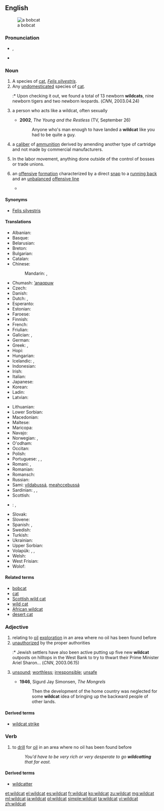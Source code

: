 ==English==
{{wikipedia}}
[[Image:Bobcatonwires.jpg|thumb|a bobcat]]

===Pronunciation===
* {{IPA|/ˈwaɪldˌkæt/}}, {{X-SAMPA|/"waIld%k{t/}}
* {{audio|en-us-wildcat.ogg|Audio (US)}}

===Noun===
{{en-noun|head=[[wild]][[cat]]}}

# A species of [[cat]], ''[[Felis silvestris]]''.
# Any [[undomesticated]] species of [[cat]].
#:* Upon checking it out, we found a total of 13 newborn '''wildcats''', nine newborn tigers and two newborn leopards. (''CNN'', 2003.04.24)
# {{figuratively}} a person who acts like a wildcat, often sexually
#* '''2002''', ''The Young and the Restless'' (TV, September 26)
#*: Anyone who's man enough to have landed a '''wildcat''' like you had to be quite a guy.
# {{context|firearms}} a [[caliber]] of [[ammunition]] derived by amending another type of cartridge and not made by commercial manufacturers.
# In the labor movement, anything done outside of the control of bosses or trade unions.
# {{American football}} an [[offense|offensive]] [[formation]] characterized by a direct [[snap]] to a [[running back]] and an [[unbalanced]] [[offensive line]]
#* {{projectlink|pedia|Wildcat formation}}

====Synonyms====
* [[Felis silvestris]]

====Translations====
{{ttbc-top|bobcat}}<!-- ??? -->
* Albanian: {{t|sq|macja e egër}}
* Basque: {{t|eu|basakatu}}
* Belarusian: {{t|be|кошка лясная|sc=Cyrl}}
* Breton: {{t|br|kazh gouez}}
* Bulgarian: {{t|bg|дива котка|tr=[[diva kotka]]|sc=Cyrl}}
* Catalan: {{t|ca|gat salvatge}}
* Chinese:
*: Mandarin: {{t|cmn|野貓|sc=Hani}}, {{t|cmn|野猫|tr=yěmāo|sc=Hani}}
* Chumash: [[ʼanaqpuw]]
* Czech: {{t|cs|kočka divoká}}
* Danish: {{t-|da|vildkat}}
* Dutch: {{t|nl|wilde kat|f}}, {{t|nl|wilde staking}}
* Esperanto: {{t-|eo|sovaĝa kato}}
* Estonian: {{t|et|metskass}}
* Faroese: {{t-|fo|villkøttur}}
* Finnish: {{t-|fi|villikissa}}
* French: {{t+|fr|chat sauvage|m}}
* Friulian: {{t|fur|gjat salvadi}}
* Galician: {{t|gl|gato bravo}}, {{t|gl|gato montés}}
* German: {{t+|de|Wildkatze|f}}
* Greek: {{t+|el|αγριόγατα|f|tr=agriógata|sc=Grek}}, {{t+|el|αίλουρος|m|tr=aílouros|sc=Grek}}
* Hopi: {{tø|hop|toho}}
* Hungarian: {{t+|hu|vadmacska}}
* Icelandic: {{t+|is|villiköttur}}, {{t-|is|skógarköttur}}
* Indonesian: {{t-|id|kucing liar}}
* Irish: {{t|ga|cat fiáin eorpach}}
* Italian: {{t-|it|gatto selvatico|m}}
* Japanese: {{t-|ja|山猫}}
* Korean: {{t+|ko|살쾡이|sc=Hang}}
* Ladin: {{t|lld|giat salvare}}
* Latvian: {{t|lv|karstgalvis?}}
{{trans-mid}}
* Lithuanian: {{t|lt|miškinė katė}}
* Lower Sorbian: {{t|dsb|źiwa kocka}}
* Macedonian: {{t|mk|дива мачка|tr=[[diva mačka]]|sc=Cyrl}}
* Maltese: {{t|mt|qattus salvaġġ}}
* Maricopa: {{tø|mrc|mipukwimisish}}
* Navajo: {{tø|nv|náshdóí}}
* Norwegian: {{t-|no|villkatt}}, {{t-|no|skogkatt}}
* O'odham: {{tø|ood|mawith}}
* Occitan: {{t|oc|cat salvatge}}
* Polish: {{t+|pl|żbik}}
* Portuguese: {{t|pt|gato-bravo|m}}, {{t|pt|gato-selvagem|m}}, {{t|pt|gato-montês|m}}
* Romani: {{t|rom|divlio-murtano|m}}, {{t|rom|divlio-mutsa|f}}
* Romanian: {{t+|ro|pisică sălbatică}}
* Romansch: {{t|rm|giat selvadi}}
* Russian: {{t|ru|кошка лесная|tr=koška lesnaja|sc=Cyrl}}
* Sami: [[vildabussá]], [[meahccebussá]]
* Sardinian: {{t|sc|gattu areste}}, {{t|sc|gattu aresti}}, {{t|sc|battu areste}}
* Scottish: {{t|gd|cat fiadhaich}}
* {{ttbc|sh}}: {{t|sh|дивља мачка|sc=Cyrl}}, {{t|sh|divlja mačka}}
* Slovak: {{t|sk|mačka divá}}
* Slovene: {{t+|sl|divja mačka}}
* Spanish: {{t|es|gato montés|m}}, {{t|es|gato silvestre|m}}
* Swedish: {{t-|sv|vildkatt|c}}
* Turkish: {{t+|tr|yaban kedisi}}
* Ukrainian: {{t|uk|кіт лісовий|tr=[[kit lisovij]]|sc=Cyrl}}
* Upper Sorbian: {{t|hsb|dźiwja kóčka}}
* Volapük: {{qualifier|male or female}} {{t-|vo|natädakat}}, {{qualifier|male}} {{t-|vo|natädahikat}}, {{qualifier|female}} {{t-|vo|natädajikat}}
* Welsh: {{t|cy|cath wyllt}}
* West Frisian: {{t|fy|wylde kat}}
* Wolof: {{t+|wo|siiru|alt=siiru si}}
{{trans-bottom}}

====Related terms====
* [[bobcat]]
* [[cat]]
* [[Scottish wild cat]]
* [[wild cat]]
* [[African wildcat]]
* [[desert cat]]

===Adjective===
{{en-adj|-}}

# relating to [[oil]] [[exploration]] in an area where no oil has been found before
# [[unauthorized]] by the proper authorities
#:* Jewish settlers have also been active putting up five new '''wildcat''' outposts on hilltops in the West Bank to try to thwart their Prime Minister Ariel Sharon... (''CNN'', 2003.06.15)
# {{dated}} [[unsound]]; [[worthless]]; [[irresponsible]]; [[unsafe]] <!--Webster 1913: "said to have been originally applied to the notes of an insolvent bank in Michigan upon which there was the figure of a panther" -->
#* '''1946''', Sigurd Jay Simonsen, ''The Mongrels''
#*: Then the development of the home country was neglected for some '''wildcat''' idea of bringing up the backward people of other lands.

====Derived terms====
* [[wildcat strike]]

===Verb===
{{en-verb|wildcat|t|ing}}

# to [[drill]] for [[oil]] in an area where no oil has been found before
#: ''You'd have to be very rich or very desperate to go '''wildcatting''' that far east.''

====Derived terms====
* [[wildcatter]]

[[et:wildcat]]
[[el:wildcat]]
[[es:wildcat]]
[[fr:wildcat]]
[[ko:wildcat]]
[[zu:wildcat]]
[[mg:wildcat]]
[[ml:wildcat]]
[[ja:wildcat]]
[[pl:wildcat]]
[[simple:wildcat]]
[[ta:wildcat]]
[[vi:wildcat]]
[[zh:wildcat]]